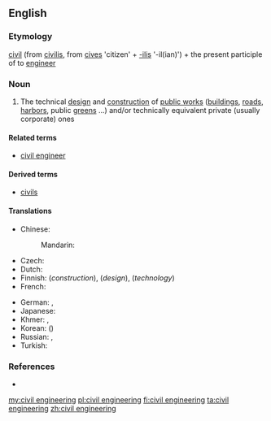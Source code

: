 ==English==
{{wikipedia}}

===Etymology===
[[civil]] (from {{etyl|la}} [[civilis]], from [[cives]] 'citizen' + [[-ilis]] '-il(ian)') + the present participle of to [[engineer]]

===Noun===
{{en-noun|-}}

# The technical [[design]] and [[construction]] of [[public works]] ([[building]]s, [[road]]s, [[harbor]]s, public [[green]]s ...) and/or technically equivalent private (usually corporate) ones

====Related terms====
* [[civil engineer]]

====Derived terms====
* [[civils]]

====Translations====
{{trans-top|technical design and construction of public works and/or equivalent private ones}}
* Chinese:
*: Mandarin: {{t-|cmn|土木工程|tr=tǔmùgōngchéng|sc=Hani}}
* Czech: {{t-|cs|stavební inženýrství|n}}
* Dutch: {{t-|nl|burgerlijke bouwkunde}}
* Finnish: {{t+|fi|rakentaminen}} (''construction''),  {{t-|fi|rakennussuunnittelu}} (''design''),  {{t+|fi|rakennustekniikka}} (''technology'')
* French: {{t+|fr|génie civil|m}}
{{trans-mid}}
* German: {{t-|de|Bauingenieurwesen|n}}, {{t+|de|Bauwesen|n}}
* Japanese: {{t-|ja|土木工学|tr=どぼくこうがく, doboku kōgaku|sc=Jpan}}
* Khmer: {{t-|km|អសេនិកវិស្វកម្ម|sc=Khmr}}, {{t-|km|វិស្វកម្មស៊ីវិល|sc=Khmr}}
* Korean: {{t+|ko|토목공학|tr=tomok-gonghak|sc=Kore}} ({{t+|ko|土木工學|sc=Kore}})
* Russian: {{t-|ru|строительная инженерия|f|tr=stroítelʹnaja inženérija|sc=Cyrl}}, {{t-|ru|гражданское строительство|n|tr=graždánskoje stroíttelʹstvo|sc=Cyrl}}
* Turkish: {{t|tr|inşaat mühendisliği}}
{{trans-bottom}}

===References===
* {{R:Websters}}

[[my:civil engineering]]
[[pl:civil engineering]]
[[fi:civil engineering]]
[[ta:civil engineering]]
[[zh:civil engineering]]